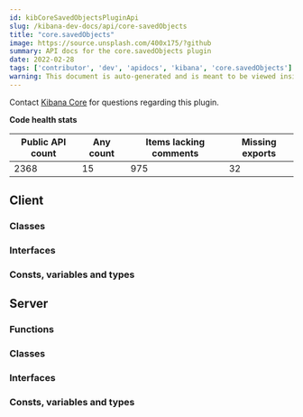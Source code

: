 ```yaml
---
id: kibCoreSavedObjectsPluginApi
slug: /kibana-dev-docs/api/core-savedObjects
title: "core.savedObjects"
image: https://source.unsplash.com/400x175/?github
summary: API docs for the core.savedObjects plugin
date: 2022-02-28
tags: ['contributor', 'dev', 'apidocs', 'kibana', 'core.savedObjects']
warning: This document is auto-generated and is meant to be viewed inside our experimental, new docs system. Reach out in #docs-engineering for more info.
---
```




Contact [Kibana Core](https://github.com/orgs/elastic/teams/kibana-core) for questions regarding this plugin.

**Code health stats**

| Public API count  | Any count | Items lacking comments | Missing exports |
|-------------------|-----------|------------------------|-----------------|
| 2368 | 15 | 975 | 32 |

## Client

### Classes
<DocDefinitionList data={coreSavedObjectsObj.client.classes}/>

### Interfaces
<DocDefinitionList data={coreSavedObjectsObj.client.interfaces}/>

### Consts, variables and types
<DocDefinitionList data={coreSavedObjectsObj.client.misc}/>

## Server

### Functions
<DocDefinitionList data={coreSavedObjectsObj.server.functions}/>

### Classes
<DocDefinitionList data={coreSavedObjectsObj.server.classes}/>

### Interfaces
<DocDefinitionList data={coreSavedObjectsObj.server.interfaces}/>

### Consts, variables and types
<DocDefinitionList data={coreSavedObjectsObj.server.misc}/>

